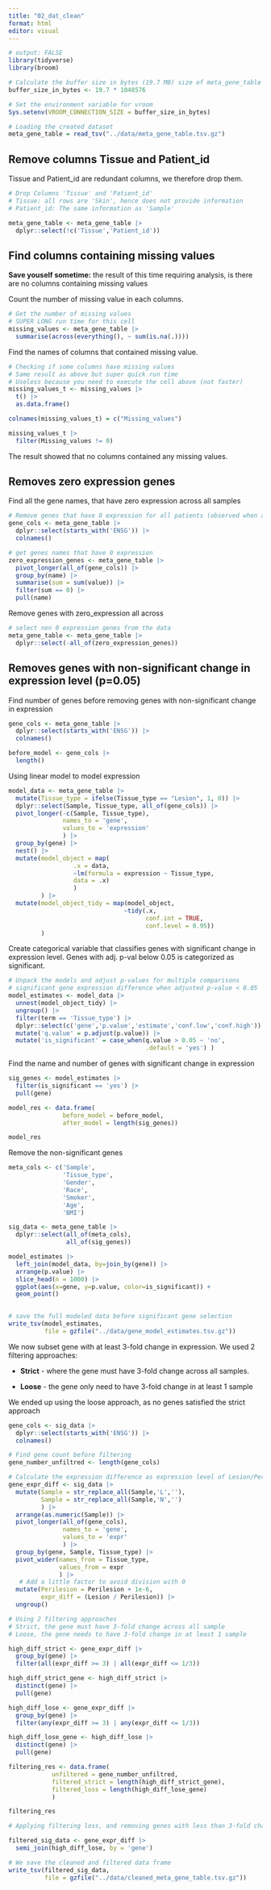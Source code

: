 ```yaml
---
title: "02_dat_clean"
format: html
editor: visual
---
```


```r
# output: FALSE
library(tidyverse)
library(broom)
```

```r
# Calculate the buffer size in bytes (19.7 MB) size of meta_gene_table
buffer_size_in_bytes <- 19.7 * 1048576

# Set the environment variable for vroom
Sys.setenv(VROOM_CONNECTION_SIZE = buffer_size_in_bytes)

# Loading the created dataset
meta_gene_table = read_tsv("../data/meta_gene_table.tsv.gz")
```

## Remove columns Tissue and Patient_id

Tissue and Patient_id are redundant columns, we therefore drop them.

```r
# Drop Columns 'Tissue' and 'Patient_id'
# Tissue: all rows are 'Skin', hence does not provide information
# Patient_id: The same information as 'Sample'

meta_gene_table <- meta_gene_table |> 
  dplyr::select(!c('Tissue','Patient_id'))
```

## Find columns containing missing values

**Save youself sometime:** the result of this time requiring analysis, is there are no columns containing missing values

Count the number of missing value in each columns.

```r
# Get the number of missing values
# SUPER LONG run time for this cell
missing_values <- meta_gene_table |>
  summarise(across(everything(), ~ sum(is.na(.))))
```

Find the names of columns that contained missing value.

```r
# Checking if some columns have missing values
# Same result as above but super quick run time
# Useless because you need to execute the cell above (not faster)
missing_values_t <- missing_values |>
  t() |>
  as.data.frame()

colnames(missing_values_t) = c("Missing_values")

missing_values_t |>
  filter(Missing_values != 0)
```

The result showed that no columns contained any missing values.

## Removes zero expression genes

Find all the gene names, that have zero expression across all samples

```r
# Remove genes that have 0 expression for all patients (observed when analysing expression significance)
gene_cols <- meta_gene_table |> 
  dplyr::select(starts_with('ENSG')) |> 
  colnames()

# get genes names that have 0 expression
zero_expression_genes <- meta_gene_table |>
  pivot_longer(all_of(gene_cols)) |> 
  group_by(name) |> 
  summarise(sum = sum(value)) |> 
  filter(sum == 0) |> 
  pull(name)

```

Remove genes with zero_expression all across

```r
# select non 0 expression genes from the data
meta_gene_table <- meta_gene_table |> 
  dplyr::select(-all_of(zero_expression_genes))
```

## Removes genes with non-significant change in expression level (p=0.05)

Find number of genes before removing genes with non-significant change in expression

```r
gene_cols <- meta_gene_table |> 
  dplyr::select(starts_with('ENSG')) |> 
  colnames()

before_model <- gene_cols |> 
  length()
```

Using linear model to model expression

```r
model_data <- meta_gene_table |> 
  mutate(Tissue_type = ifelse(Tissue_type == "Lesion", 1, 0)) |>  
  dplyr::select(Sample, Tissue_type, all_of(gene_cols)) |>  
  pivot_longer(-c(Sample, Tissue_type),
               names_to = 'gene', 
               values_to = 'expression'
               ) |> 
  group_by(gene) |> 
  nest() |> 
  mutate(model_object = map(
                  .x = data,
                  ~lm(formula = expression ~ Tissue_type, 
                  data = .x)
                  )
         ) |>
  mutate(model_object_tidy = map(model_object,
                                ~tidy(.x,
                                      conf.int = TRUE, 
                                      conf.level = 0.95))
         )
```

Create categorical variable that classifies genes with significant change in expression level. Genes with adj. p-val below 0.05 is categorized as significant.

```r
# Unpack the models and adjust p-values for multiple comparisons
# significant gene expression difference when adjusted p-value < 0.05
model_estimates <- model_data |> 
  unnest(model_object_tidy) |> 
  ungroup() |> 
  filter(term == 'Tissue_type') |> 
  dplyr::select(c('gene','p.value','estimate','conf.low','conf.high')) |> 
  mutate('q.value' = p.adjust(p.value)) |> 
  mutate('is_significant' = case_when(q.value > 0.05 ~ 'no',
                                      .default = 'yes') ) 
```

Find the name and number of genes with significant change in expression

```r
sig_genes <- model_estimates |> 
  filter(is_significant == 'yes') |> 
  pull(gene)

model_res <- data.frame(
               before_model = before_model,
               after_model = length(sig_genes))

model_res
```

Remove the non-significant genes

```r
meta_cols <- c('Sample',
               'Tissue_type',
               'Gender',
               'Race',
               'Smoker',
               'Age',
               'BMI')

sig_data <- meta_gene_table |>
  dplyr::select(all_of(meta_cols),
                all_of(sig_genes))
```

```r
model_estimates |>
  left_join(model_data, by=join_by(gene)) |>
  arrange(p.value) |>
  slice_head(n = 1000) |>
  ggplot(aes(x=gene, y=p.value, color=is_significant)) +
  geom_point()
  
```

```r
# save the full modeled data before significant gene selection
write_tsv(model_estimates, 
          file = gzfile("../data/gene_model_estimates.tsv.gz"))
```

We now subset gene with at least 3-fold change in expression. We used 2 filtering approaches:

-   **Strict** - where the gene must have 3-fold change across all samples.

-   **Loose** - the gene only need to have 3-fold change in at least 1 sample

We ended up using the loose approach, as no genes satisfied the strict approach

```r
gene_cols <- sig_data |> 
  dplyr::select(starts_with('ENSG')) |> 
  colnames()
```

```r
# Find gene count before filtering
gene_number_unfiltred <- length(gene_cols)

# Calculate the expression difference as expression level of Lesion/Perilesion
gene_expr_diff <- sig_data |>
  mutate(Sample = str_replace_all(Sample,'L',''), 
         Sample = str_replace_all(Sample,'N','')
         ) |> 
  arrange(as.numeric(Sample)) |> 
  pivot_longer(all_of(gene_cols),
               names_to = 'gene',
               values_to = 'expr'
               ) |> 
  group_by(gene, Sample, Tissue_type) |>
  pivot_wider(names_from = Tissue_type, 
              values_from = expr
              ) |> 
   # Add a little factor to avoid division with 0
  mutate(Perilesion = Perilesion + 1e-6, 
         expr_diff = (Lesion / Perilesion)) |> 
  ungroup()

# Using 2 filtering approaches
# Strict, the gene must have 3-fold change across all sample
# Loose, the gene needs to have 3-fold change in at least 1 sample

high_diff_strict <- gene_expr_diff |> 
  group_by(gene) |> 
  filter(all(expr_diff >= 3) | all(expr_diff <= 1/3))

high_diff_strict_gene <- high_diff_strict |> 
  distinct(gene) |> 
  pull(gene)

high_diff_lose <- gene_expr_diff |>
  group_by(gene) |> 
  filter(any(expr_diff >= 3) | any(expr_diff <= 1/3))

high_diff_lose_gene <- high_diff_lose |> 
  distinct(gene) |> 
  pull(gene)

filtering_res <- data.frame(
            unfiltered = gene_number_unfiltred, 
            filtered_strict = length(high_diff_strict_gene), 
            filtered_loss = length(high_diff_lose_gene)
            )

filtering_res
```

```r
# Applying filtering loss, and removing genes with less than 3-fold change in expression

filtered_sig_data <- gene_expr_diff |> 
  semi_join(high_diff_lose, by = 'gene') 
```

```r
# We save the cleaned and filtered data frame
write_tsv(filtered_sig_data, 
          file = gzfile("../data/cleaned_meta_gene_table.tsv.gz"))
```
